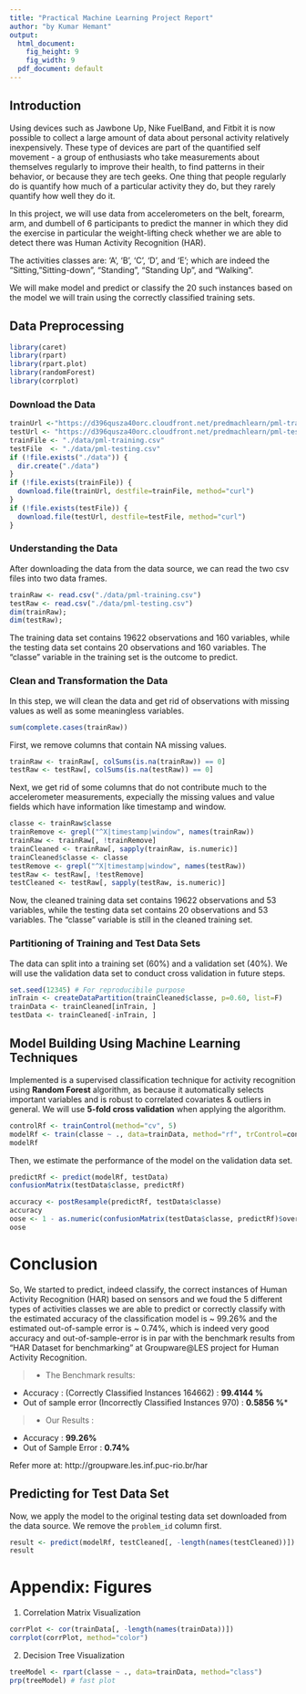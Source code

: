 ```yaml
---
title: "Practical Machine Learning Project Report"
author: "by Kumar Hemant"
output:
  html_document:
    fig_height: 9
    fig_width: 9
  pdf_document: default
---
```


## Introduction  
Using devices such as Jawbone Up, Nike FuelBand, and Fitbit it is now possible to collect a large amount of data about personal activity relatively inexpensively. These type of devices are part of the quantified self movement - a group of enthusiasts who take measurements about themselves regularly to improve their health, to find patterns in their behavior, or because they are tech geeks. One thing that people regularly do is quantify how much of a particular activity they do, but they rarely quantify how well they do it. 

In this project, we will use data from accelerometers on the belt, forearm, arm, and dumbell of 6 participants to predict the manner in which they did the exercise in particular the weight-lifting  check whether we are able to detect there was Human Activity Recognition (HAR).

The activities classes are: 'A', 'B', 'C', 'D', and 'E'; which are indeed the "Sitting, "Sitting-down", "Standing", "Standing Up", and "Walking".

We will make model and predict or classify the 20 such instances based on the model we will train using the correctly classified training sets.

## Data Preprocessing  
```r
library(caret)
library(rpart)
library(rpart.plot)
library(randomForest)
library(corrplot)
```
### Download the Data
```r
trainUrl <-"https://d396qusza40orc.cloudfront.net/predmachlearn/pml-training.csv"
testUrl <- "https://d396qusza40orc.cloudfront.net/predmachlearn/pml-testing.csv"
trainFile <- "./data/pml-training.csv"
testFile  <- "./data/pml-testing.csv"
if (!file.exists("./data")) {
  dir.create("./data")
}
if (!file.exists(trainFile)) {
  download.file(trainUrl, destfile=trainFile, method="curl")
}
if (!file.exists(testFile)) {
  download.file(testUrl, destfile=testFile, method="curl")
}
```  
### Understanding the Data
After downloading the data from the data source, we can read the two csv files into two data frames.  
```r
trainRaw <- read.csv("./data/pml-training.csv")
testRaw <- read.csv("./data/pml-testing.csv")
dim(trainRaw);
dim(testRaw);
```
The training data set contains 19622 observations and 160 variables, while the testing data set contains 20 observations and 160 variables. The "classe" variable in the training set is the outcome to predict. 

### Clean and Transformation the Data
In this step, we will clean the data and get rid of observations with missing values as well as some meaningless variables.
```r
sum(complete.cases(trainRaw))
```
First, we remove columns that contain NA missing values.
```r
trainRaw <- trainRaw[, colSums(is.na(trainRaw)) == 0] 
testRaw <- testRaw[, colSums(is.na(testRaw)) == 0] 
```  
Next, we get rid of some columns that do not contribute much to the accelerometer measurements, expecially the missing values and value fields which have information like timestamp and window.
```r
classe <- trainRaw$classe
trainRemove <- grepl("^X|timestamp|window", names(trainRaw))
trainRaw <- trainRaw[, !trainRemove]
trainCleaned <- trainRaw[, sapply(trainRaw, is.numeric)]
trainCleaned$classe <- classe
testRemove <- grepl("^X|timestamp|window", names(testRaw))
testRaw <- testRaw[, !testRemove]
testCleaned <- testRaw[, sapply(testRaw, is.numeric)]
```
Now, the cleaned training data set contains 19622 observations and 53 variables, while the testing data set contains 20 observations and 53 variables. The "classe" variable is still in the cleaned training set.

### Partitioning of Training and Test Data Sets
The data can split into a training set (60%) and a validation set (40%). We will use the validation data set to conduct cross validation in future steps.  
```r
set.seed(12345) # For reproducibile purpose
inTrain <- createDataPartition(trainCleaned$classe, p=0.60, list=F)
trainData <- trainCleaned[inTrain, ]
testData <- trainCleaned[-inTrain, ]
```

## Model Building Using Machine Learning Techniques
Implemented is a supervised classification technique for activity recognition using **Random Forest** algorithm, as because it automatically selects important variables and is robust to correlated covariates & outliers in general. We will use **5-fold cross validation** when applying the algorithm.  
```r
controlRf <- trainControl(method="cv", 5)
modelRf <- train(classe ~ ., data=trainData, method="rf", trControl=controlRf, ntree=200)
modelRf
```
Then, we estimate the performance of the model on the validation data set.  
```r
predictRf <- predict(modelRf, testData)
confusionMatrix(testData$classe, predictRf)
```
```r
accuracy <- postResample(predictRf, testData$classe)
accuracy
oose <- 1 - as.numeric(confusionMatrix(testData$classe, predictRf)$overall[1])
oose
```

# Conclusion

So, We started to predict, indeed classify, the correct instances of Human Activity Recognition (HAR) based on sensors and we foud the 5 different types of activities classes we are able to predict or correctly classify with the estimated accuracy of the classification model is ~ 99.26% and the estimated out-of-sample error is ~ 0.74%, which is indeed very good accuracy and out-of-sample-error is in par with the benchmark results from "HAR Dataset for benchmarking" at Groupware@LES project for Human Activity Recognition.

>- The Benchmark results: 

- Accuracy : (Correctly Classified Instances	164662)	         :           **99.4144 %** 
- Out of sample error (Incorrectly Classified Instances	970)	 :           **0.5856 %***

>- Our Results :

- Accuracy                      : **99.26%** 
- Out of Sample Error           : **0.74%** 

Refer more at: http://groupware.les.inf.puc-rio.br/har


## Predicting for Test Data Set
Now, we apply the model to the original testing data set downloaded from the data source. We remove the `problem_id` column first.  
```r
result <- predict(modelRf, testCleaned[, -length(names(testCleaned))])
result
```  

# Appendix: Figures
1. Correlation Matrix Visualization  
```r
corrPlot <- cor(trainData[, -length(names(trainData))])
corrplot(corrPlot, method="color")
```
2. Decision Tree Visualization
```r
treeModel <- rpart(classe ~ ., data=trainData, method="class")
prp(treeModel) # fast plot
```